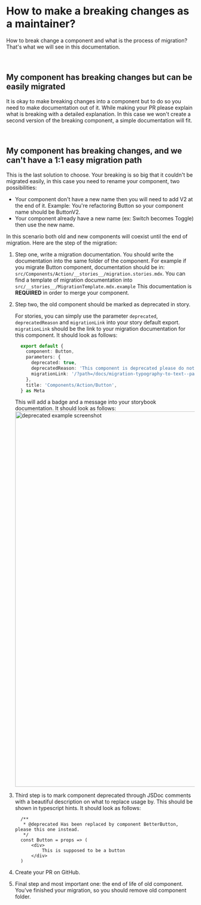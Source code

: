 
<Meta title="Guidelines/How to make a breaking changes?"/>

# How to make a breaking changes as a maintainer?

How to break change a component and what is the process of migration? That's what we will see in this documentation.

<br/>

## My component has breaking changes but can be easily migrated

It is okay to make breaking changes into a component but to do so you need to make documentation out of it. While making your PR
please explain what is breaking with a detailed explanation. In this case we won't create a second version of the breaking component, a simple documentation will fit.

<br/>

## My component has breaking changes, and we can't have a 1:1 easy migration path

This is the last solution to choose. Your breaking is so big that it couldn't be migrated easily, in this case you need to rename your component, two possibilities:
- Your component don't have a new name then you will need to add V2 at the end of it. Example: You're refactoring Button so your component name should be ButtonV2.
- Your component already have a new name (ex: Switch becomes Toggle) then use the new name.

In this scenario both old and new components will coexist until the end of migration. Here are the step of the migration:

1. Step one, write a migration documentation. You should write the documentation into the same folder of the component.
For example if you migrate Button component, documentation should be in: `src/Components/Action/__stories__/migration.stories.mdx`.
You can find a template of migration documentation into `src/__stories__/MigrationTemplate.mdx.example`
This documentation is **REQUIRED** in order to merge your component.

2. Step two, the old component should be marked as deprecated in story.

    For stories, you can simply use the parameter `deprecated`, `deprecatedReason` and `migrationLink` into your story default export.
    `migrationLink` should be the link to your migration documentation for this component. It should look as follows:

    ```typescript
      export default {
        component: Button,
        parameters: {
          deprecated: true,
          deprecatedReason: 'This component is deprecated please do not use it any more.',
          migrationLink: '/?path=/docs/migration-typography-to-text--page'
        },
        title: 'Components/Action/Button',
      } as Meta
    ```

    This will add a badge and a message into your storybook documentation. It should look as follows:
    <img src="https://scaleway-ui-storybook.s3.fr-par.scw.cloud/Screenshot%202023-01-25%20at%2014.13.48.png" alt="deprecated example screenshot" width="1000px" />

3. Third step is to mark component deprecated through JSDoc comments with a beautiful description on what to replace usage by. This should be shown in typescript hints. It should look as follows:

    ```tsx
      /**
       * @deprecated Has been replaced by component BetterButton, please this one instead.
       */
      const Button = props => (
          <div>
              This is supposed to be a button
          </div>
      )
    ```


4. Create your PR on GitHub.

5. Final step and most important one: the end of life of old component. You've finished your migration, so you should remove old component folder.

